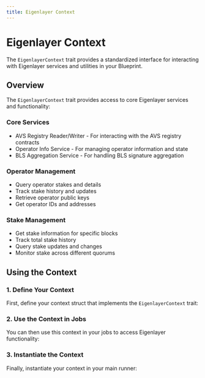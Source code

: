 ```yaml
---
title: Eigenlayer Context
---
```



# Eigenlayer Context

The `EigenlayerContext` trait provides a standardized interface for interacting with Eigenlayer services and utilities in your Blueprint.

## Overview

The `EigenlayerContext` trait provides access to core Eigenlayer services and functionality:

### Core Services

- AVS Registry Reader/Writer - For interacting with the AVS registry contracts
- Operator Info Service - For managing operator information and state
- BLS Aggregation Service - For handling BLS signature aggregation

### Operator Management

- Query operator stakes and details
- Track stake history and updates
- Retrieve operator public keys
- Get operator IDs and addresses

### Stake Management

- Get stake information for specific blocks
- Track total stake history
- Query stake updates and changes
- Monitor stake across different quorums

<GithubFileReaderDisplay
  url="https://github.com/tangle-network/gadget/blob/main/crates/contexts/src/eigenlayer.rs"
  title="EigenlayerContext Trait Definition"
/>

## Using the Context

### 1. Define Your Context

First, define your context struct that implements the `EigenlayerContext` trait:

<GithubFileReaderDisplay
  url="https://github.com/tangle-network/gadget/blob/main/blueprints/incredible-squaring-eigenlayer/src/contexts/aggregator.rs"
  fromLine={43}
  toLine={56}
  title="Aggregator Context Definition"
/>

### 2. Use the Context in Jobs

You can then use this context in your jobs to access Eigenlayer functionality:

<GithubFileReaderDisplay
  url="https://github.com/tangle-network/gadget/blob/main/blueprints/incredible-squaring-eigenlayer/src/jobs/initialize_task.rs"
  fromLine={13}
  toLine={52}
  title="Using EigenlayerContext in Jobs"
/>

### 3. Instantiate the Context

Finally, instantiate your context in your main runner:

<GithubFileReaderDisplay
  url="https://github.com/tangle-network/gadget/blob/main/blueprints/incredible-squaring-eigenlayer/src/main.rs"
  fromLine={27}
  toLine={45}
  title="Instantiating the Context"
/>
